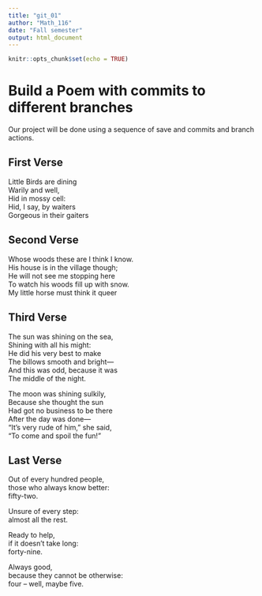 ```yaml
---
title: "git_01"
author: "Math_116"
date: "Fall semester"
output: html_document
---
```


```r
knitr::opts_chunk$set(echo = TRUE)
```
# Build a Poem with commits to different branches
Our project will be done using a sequence of save and commits and branch actions.
<!-- Do not modify or change any text in "!--" bracketed areas such as this --- these are instructions to
you, if you change any of this the git program will notice it and compromise your git merging strategy !-->

## First Verse 
Little Birds are dining  
Warily and well,  
Hid in mossy cell:  
Hid, I say, by waiters  
Gorgeous in their gaiters  

## Second Verse
Whose woods these are I think I know.  
His house is in the village though;   
He will not see me stopping here  
To watch his woods fill up with snow.  
My little horse must think it queer  

## Third Verse
The sun was shining on the sea,   
Shining with all his might:  
He did his very best to make   
The billows smooth and bright—  
And this was odd, because it was  
The middle of the night.  

The moon was shining sulkily,   
Because she thought the sun  
Had got no business to be there   
After the day was done—  
“It’s very rude of him," she said,  
“To come and spoil the fun!”  

## Last Verse
Out of every hundred people,  
those who always know better:  
fifty-two.  

Unsure of every step:  
almost all the rest.  

Ready to help,  
if it doesn't take long:  
forty-nine.  

Always good,  
because they cannot be otherwise:  
four -- well, maybe five.  
